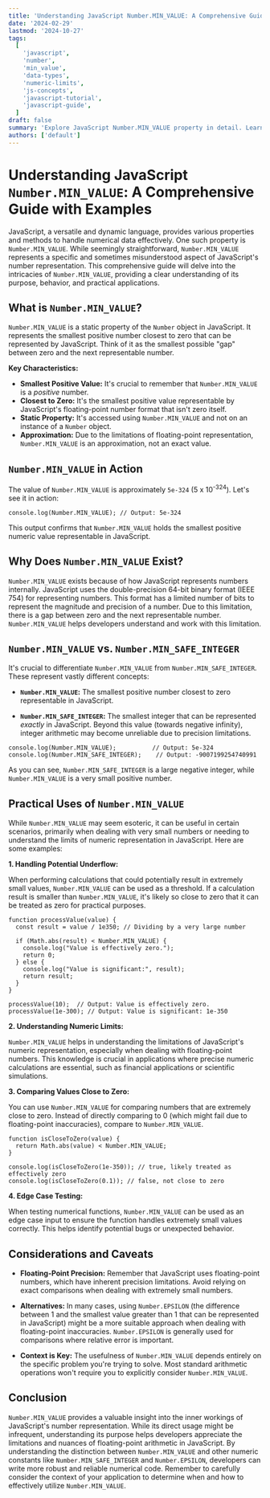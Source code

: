```yaml
---
title: 'Understanding JavaScript Number.MIN_VALUE: A Comprehensive Guide with Examples'
date: '2024-02-29'
lastmod: '2024-10-27'
tags:
  [
    'javascript',
    'number',
    'min_value',
    'data-types',
    'numeric-limits',
    'js-concepts',
    'javascript-tutorial',
    'javascript-guide',
  ]
draft: false
summary: 'Explore JavaScript Number.MIN_VALUE property in detail. Learn its purpose, how it differs from Number.MIN_SAFE_INTEGER, and see practical code examples to understand its usage in your JavaScript projects.'
authors: ['default']
---
```


# Understanding JavaScript `Number.MIN_VALUE`: A Comprehensive Guide with Examples

JavaScript, a versatile and dynamic language, provides various properties and methods to handle numerical data effectively. One such property is `Number.MIN_VALUE`. While seemingly straightforward, `Number.MIN_VALUE` represents a specific and sometimes misunderstood aspect of JavaScript's number representation. This comprehensive guide will delve into the intricacies of `Number.MIN_VALUE`, providing a clear understanding of its purpose, behavior, and practical applications.

## What is `Number.MIN_VALUE`?

`Number.MIN_VALUE` is a static property of the `Number` object in JavaScript. It represents the smallest positive number closest to zero that can be represented by JavaScript. Think of it as the smallest possible "gap" between zero and the next representable number.

**Key Characteristics:**

- **Smallest Positive Value:** It's crucial to remember that `Number.MIN_VALUE` is a _positive_ number.
- **Closest to Zero:** It's the smallest positive value representable by JavaScript's floating-point number format that isn't zero itself.
- **Static Property:** It's accessed using `Number.MIN_VALUE` and not on an instance of a `Number` object.
- **Approximation:** Due to the limitations of floating-point representation, `Number.MIN_VALUE` is an approximation, not an exact value.

## `Number.MIN_VALUE` in Action

The value of `Number.MIN_VALUE` is approximately `5e-324` (5 x 10<sup>-324</sup>). Let's see it in action:

```plaintext
console.log(Number.MIN_VALUE); // Output: 5e-324
```

This output confirms that `Number.MIN_VALUE` holds the smallest positive numeric value representable in JavaScript.

## Why Does `Number.MIN_VALUE` Exist?

`Number.MIN_VALUE` exists because of how JavaScript represents numbers internally. JavaScript uses the double-precision 64-bit binary format (IEEE 754) for representing numbers. This format has a limited number of bits to represent the magnitude and precision of a number. Due to this limitation, there is a gap between zero and the next representable number. `Number.MIN_VALUE` helps developers understand and work with this limitation.

## `Number.MIN_VALUE` vs. `Number.MIN_SAFE_INTEGER`

It's crucial to differentiate `Number.MIN_VALUE` from `Number.MIN_SAFE_INTEGER`. These represent vastly different concepts:

- **`Number.MIN_VALUE`:** The smallest positive number closest to zero representable in JavaScript.

- **`Number.MIN_SAFE_INTEGER`:** The smallest integer that can be represented _exactly_ in JavaScript. Beyond this value (towards negative infinity), integer arithmetic may become unreliable due to precision limitations.

```plaintext
console.log(Number.MIN_VALUE);          // Output: 5e-324
console.log(Number.MIN_SAFE_INTEGER);    // Output: -9007199254740991
```

As you can see, `Number.MIN_SAFE_INTEGER` is a large negative integer, while `Number.MIN_VALUE` is a very small positive number.

## Practical Uses of `Number.MIN_VALUE`

While `Number.MIN_VALUE` may seem esoteric, it can be useful in certain scenarios, primarily when dealing with very small numbers or needing to understand the limits of numeric representation in JavaScript. Here are some examples:

**1. Handling Potential Underflow:**

When performing calculations that could potentially result in extremely small values, `Number.MIN_VALUE` can be used as a threshold. If a calculation result is smaller than `Number.MIN_VALUE`, it's likely so close to zero that it can be treated as zero for practical purposes.

```plaintext
function processValue(value) {
  const result = value / 1e350; // Dividing by a very large number

  if (Math.abs(result) < Number.MIN_VALUE) {
    console.log("Value is effectively zero.");
    return 0;
  } else {
    console.log("Value is significant:", result);
    return result;
  }
}

processValue(10);  // Output: Value is effectively zero.
processValue(1e-300); // Output: Value is significant: 1e-350
```

**2. Understanding Numeric Limits:**

`Number.MIN_VALUE` helps in understanding the limitations of JavaScript's numeric representation, especially when dealing with floating-point numbers. This knowledge is crucial in applications where precise numeric calculations are essential, such as financial applications or scientific simulations.

**3. Comparing Values Close to Zero:**

You can use `Number.MIN_VALUE` for comparing numbers that are extremely close to zero. Instead of directly comparing to 0 (which might fail due to floating-point inaccuracies), compare to `Number.MIN_VALUE`.

```plaintext
function isCloseToZero(value) {
  return Math.abs(value) < Number.MIN_VALUE;
}

console.log(isCloseToZero(1e-350)); // true, likely treated as effectively zero
console.log(isCloseToZero(0.1)); // false, not close to zero
```

**4. Edge Case Testing:**

When testing numerical functions, `Number.MIN_VALUE` can be used as an edge case input to ensure the function handles extremely small values correctly. This helps identify potential bugs or unexpected behavior.

## Considerations and Caveats

- **Floating-Point Precision:** Remember that JavaScript uses floating-point numbers, which have inherent precision limitations. Avoid relying on exact comparisons when dealing with extremely small numbers.

- **Alternatives:** In many cases, using `Number.EPSILON` (the difference between 1 and the smallest value greater than 1 that can be represented in JavaScript) might be a more suitable approach when dealing with floating-point inaccuracies. `Number.EPSILON` is generally used for comparisons where relative error is important.

- **Context is Key:** The usefulness of `Number.MIN_VALUE` depends entirely on the specific problem you're trying to solve. Most standard arithmetic operations won't require you to explicitly consider `Number.MIN_VALUE`.

## Conclusion

`Number.MIN_VALUE` provides a valuable insight into the inner workings of JavaScript's number representation. While its direct usage might be infrequent, understanding its purpose helps developers appreciate the limitations and nuances of floating-point arithmetic in JavaScript. By understanding the distinction between `Number.MIN_VALUE` and other numeric constants like `Number.MIN_SAFE_INTEGER` and `Number.EPSILON`, developers can write more robust and reliable numerical code. Remember to carefully consider the context of your application to determine when and how to effectively utilize `Number.MIN_VALUE`.
